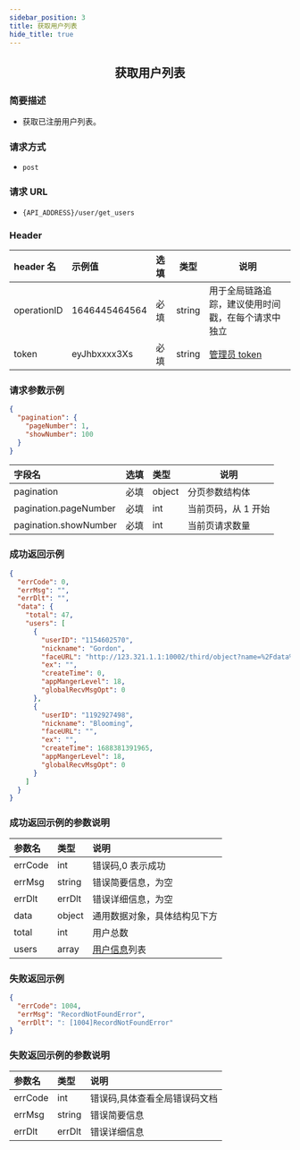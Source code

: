 ```yaml
---
sidebar_position: 3
title: 获取用户列表
hide_title: true
---
```


<center>

## 获取用户列表

</center>

### 简要描述

- 获取已注册用户列表。

### 请求方式

- `post`

### 请求 URL

- `{API_ADDRESS}/user/get_users`

### Header

| header 名   | 示例值        | 选填 | 类型   | 说明                         |
| :---------- | :------------ | :--- | ------ | ---------------------------- |
| operationID | 1646445464564 | 必填 | string | 用于全局链路追踪，建议使用时间戳，在每个请求中独立 |
| token       | eyJhbxxxx3Xs  | 必填 | string | [管理员 token](docs/restapi/apis/authenticationManagement/getToken.mdx)                 |

### 请求参数示例

```json
{
  "pagination": {
    "pageNumber": 1,
    "showNumber": 100
  }
}
```

| 字段名                | 选填 | 类型   | 说明                |
| :-------------------- | :--- | :----- | ------------------- |
| pagination            | 必填 | object | 分页参数结构体      |
| pagination.pageNumber | 必填 | int    | 当前页码，从 1 开始 |
| pagination.showNumber | 必填 | int    | 当前页请求数量      |

### 成功返回示例

```json
{
  "errCode": 0,
  "errMsg": "",
  "errDlt": "",
  "data": {
    "total": 47,
    "users": [
      {
        "userID": "1154602570",
        "nickname": "Gordon",
        "faceURL": "http://123.321.1.1:10002/third/object?name=%2Fdata%2Fuser%2F0%2Fcn.rentsoft.flutter.openim.consumer.base.open%2Fcache%2Ff3a37e95-6479-48f4-b13d-d38ce9515869%2Fed34c96d017a57eae7f3c8509546bf1c.gif",
        "ex": "",
        "createTime": 0,
        "appMangerLevel": 18,
        "globalRecvMsgOpt": 0
      },
      {
        "userID": "1192927498",
        "nickname": "Blooming",
        "faceURL": "",
        "ex": "",
        "createTime": 1688381391965,
        "appMangerLevel": 18,
        "globalRecvMsgOpt": 0
      }
    ]
  }
}
```

### 成功返回示例的参数说明

| 参数名  | 类型   | 说明                                                   |
| :------ | :----- | :----------------------------------------------------- |
| errCode | int    | 错误码,0 表示成功                                      |
| errMsg  | string | 错误简要信息，为空                              |
| errDlt  | errDlt | 错误详细信息，为空                              |
| data    | object | 通用数据对象，具体结构见下方                           |
| total   | int    | 用户总数                                               |
| users   | array  | [用户信息](docs/restapi/commonFields.mdx#userinfo)列表 |

### 失败返回示例

```json
{
  "errCode": 1004,
  "errMsg": "RecordNotFoundError",
  "errDlt": ": [1004]RecordNotFoundError"
}
```

### 失败返回示例的参数说明

| 参数名  | 类型   | 说明                          |
| :------ | :----- | :---------------------------- |
| errCode | int    | 错误码,具体查看全局错误码文档 |
| errMsg  | string | 错误简要信息                  |
| errDlt  | errDlt | 错误详细信息                  |
